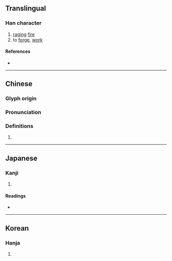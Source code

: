 {{character info/new}}
==Translingual==

===Han character===
{{Han char|rn=86|rad=火|as=09|sn=13|four=97847|canj=FRSE|ids=⿰火叚}}

# [[raging]] [[fire]]
# to [[forge]], [[work]]

====References====
* {{Han ref|kx=0675.260|dkj=19173|dj=1087.040|hdz=32220.040|uh=7146|ud=28998|bh=B7DA|bd=47066}}

----

==Chinese==
{{zh-forms}}

===Glyph origin===
{{Han etym}}

===Pronunciation===
{{zh-pron
|m=xiā
|c=dyun6,haa6
|mc=y
|oc=y
|ma=
|cat=n,v
}}

===Definitions===
{{zh-hanzi}}

# {{rfdef|lang=zh}}

----

==Japanese==

===Kanji===
{{ja-kanji|grade=|rs=火09}}

# {{defn|lang=ja|sort=火09}}

====Readings====
* {{ja-readings
|goon=け
|kanon=か
|kun=あつ-い
}}

----

==Korean==

===Hanja===
{{ko-hanja|hangeul=하|eumhun=|rv=ha|mr=ha|y=ha}}

# {{defn|lang=ko|sort=火09}}